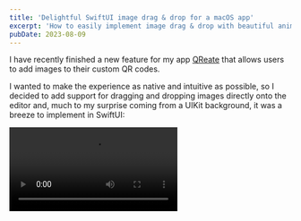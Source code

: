 ```yaml
---
title: 'Delightful SwiftUI image drag & drop for a macOS app'
excerpt: 'How to easily implement image drag & drop with beautiful animations in a SwiftUI app'
pubDate: 2023-08-09
---
```



I have recently finished a new feature for my app [QReate](https://testflight.apple.com/join/B5D8pm9C) that allows users to add images to their custom QR codes.

I wanted to make the experience as native and intuitive as possible, so I decided to add support for dragging and dropping images directly onto the editor and, much to my surprise coming from a UIKit background, it was a breeze to implement in SwiftUI:

<Video src="/assets/posts/qreate-drag-and-drop/finished.mp4" />

## The view

The view I added support for dragging and dropping images to is simple and acts as a canvas for the QR code the user is creating:

```swift:QRCodeCanvas.swift
import SwiftUI

struct QRCodeCanvas: View {
    @Binding var qrCode: QRCodeModel

    var body: some View {
        QRCodeView(qrCode: $qrCode)
    }
}
```

## Adding support for dragging and dropping

Adding support for dragging and dropping images onto a SwiftUI view is rather simple. You just need to add a view modifier, specify the file types (`UTTypes`) you'd like to support (in this case just `.image`) and provide a closure that will be called when the user drops an image onto the view.

We will also create a `@State` property to keep track of whether the user is currently dragging an image over the view or not so that we can update our UI accordingly:

```swift:QRCodeCanvas.swift
import SwiftUI
import QRCode

struct QRCodeCanvas: View {
    @Binding var qrCode: QRCodeModel
    @State private var isTargeted: Bool = false

    var body: some View {
        QRCodeView(qrCode: $qrCode)
            .onDrop(of: [.image], isTargeted: $isTargeted, perform: { providers in
                return true
            })
    }
}
```

While we are already supporting dragging and dropping images onto the view, we are not making it clear to the user that such a feature is available:

<Video src="/assets/posts/qreate-drag-and-drop/no-feedback.mp4" />

## Updating the UI

Let's now provide an overlay that is only shown when the `isTargeted` property is set to `true`.

To make things look as smooth as possible, we will also add a view modifier to animate any changes to the view affected by the `isTargeted` property:

```swift:QRCodeCanvas.swift
import SwiftUI

struct QRCodeCanvas: View {
    @Binding var qrCode: QRCodeModel
    @State private var isTargeted: Bool = false

    var body: some View {
        QRCodeView(qrCode: $qrCode)
            .onDrop(of: [.image], isTargeted: $isTargeted, perform: { providers in
                return true
            })
            .overlay {
                if isTargeted {
                    ZStack {
                        Color.black.opacity(0.7)

                        VStack(spacing: 8) {
                            Image(systemName: "plus.circle.fill")
                                .font(.system(size: 60))
                            Text("Drop your image here...")
                        }
                        .font(.largeTitle)
                        .fontWeight(.heavy)
                        .foregroundColor(.white)
                        .frame(maxWidth: 250)
                        .multilineTextAlignment(.center)
                    }
                }
            }
            .animation(.default, value: isTargeted)
    }
}
```

When we next run the app and drag an image over the view, we should see the following:

<Video src="/assets/posts/qreate-drag-and-drop/overlay.mp4" />

## Hadling a drop

Last but not least, we need to do something whenever the user drops an image onto the view.

In the closure we provide to the `onDrop` view modifier, we need to make sure we can get the first provider from the closure's parameter and then load the data representation for the `.image` type. We can then initialise an `NSImage` instance with that data and assign it to the QR code model so it displays on top of the QR code.

```swift:QRCodeCanvas.swift
import SwiftUI
import QRCode

struct QRCodeCanvas: View {
    @Binding var qrCode: QRCodeModel
    @State private var isTargeted: Bool = false

    var body: some View {
        QRCodeView(qrCode: $qrCode)
            .onDrop(of: [.image], isTargeted: $isTargeted, perform: { providers in
                guard let provider = providers.first else { return false }

                _ = provider.loadDataRepresentation(for: .image) { data, error in
                    if error == nil, let data {
                        DispatchQueue.main.async {
                            qrCode.image.image = NSImage(data: data)
                        }
                    }
                }

                return true
            })
            .overlay {
                if isTargeted {
                    ZStack {
                        Color.black.opacity(0.7)

                        VStack(spacing: 8) {
                            Image(systemName: "plus.circle.fill")
                                .font(.system(size: 60))
                            Text("Drop your image here...")
                        }
                        .font(.largeTitle)
                        .fontWeight(.heavy)
                        .foregroundColor(.white)
                        .frame(maxWidth: 250)
                        .multilineTextAlignment(.center)
                    }
                }
            }
            .animation(.default, value: isTargeted)
    }
}
```

And with that, we are done! We can now drag and drop images onto our view and they will be shown on top of the QR code. 🎉

<Video src="/assets/posts/qreate-drag-and-drop/finished.mp4" />

